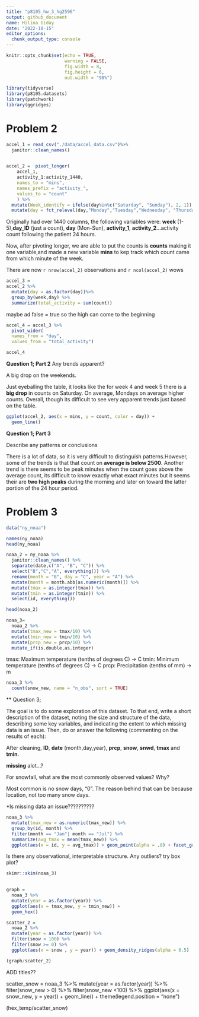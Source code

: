 ```yaml
---
title: "p8105_hw_3_hg2596"
output: github_document
name: Hilina Giday
date: "2022-10-15"
editor_options: 
  chunk_output_type: console
---
```


```r
knitr::opts_chunk$set(echo = TRUE, 
                      warning = FALSE, 
                      fig.width = 8,
                      fig.height = 6, 
                      out.width = "90%")
```

```r
library(tidyverse)
library(p8105.datasets)
library(patchwork)
library(ggridges)
```

# Problem 2 

```r
accel_1 = read_csv("./data/accel_data.csv")%>%
  janitor::clean_names() 
  
```

```r

accel_2 =  pivot_longer(
    accel_1, 
    activity_1:activity_1440,
    names_to = "mins",  
    names_prefix = "activity_",
    values_to = "count"
    ) %>%
  mutate(Week_identify = ifelse(day%in%c("Saturday", "Sunday"), 2, 1)) %>%
  mutate(day = fct_relevel(day,"Monday","Tuesday","Wednesday", "Thursday", "Friday","Saturday", "Sunday"))
```

Originally had over 1440 columns, the following variables were: **week** (1-5),**day_ID** (just a count), **day** (Mon-Sun), **activity_1**, **activity_2**...activity count following the patient 24 hours. 

Now, after pivoting longer, we are able to put the counts is **counts** making it one variable,and made a new variable **mins** to kep track which count came from which minute of the week.  

There are now `r nrow(accel_2)` observations and `r ncol(accel_2) `  wows


```r
accel_3 = 
accel_2 %>%
  mutate(day = as.factor(day))%>%
  group_by(week,day) %>%
  summarize(total_activity = sum(count))
```

maybe ad false = true so the high can come to the beginning 
```r
accel_4 = accel_3 %>%
  pivot_wider(
  names_from = "day", 
  values_from = "total_activity")

accel_4 
```

**Question 1; Part 2**
Any trends apparent? 

A big drop on the weekends.

Just eyeballing the table, it looks like the for week 4 and week 5 there is a **big drop** in counts on Saturday. On average, Mondays on average higher counts. Overall, though its difficult to see very apparent trends just based on the table. 

```r
ggplot(accel_2, aes(x = mins, y = count, color = day)) + 
  geom_line()
```

**Question 1; Part 3**

Describe any patterns or conclusions 

There is a lot of data, so it is very difficult to distinguish patterns.However, some of the trends is that that count on **average is below 2500**. Another trend is there seems to be peak minutes when the count goes above the average count, its difficult to know exactly what exact minutes but it seems their are **two high peaks** during the morning and later on toward the latter portion of the 24 hour period. 


# Problem 3

```r
data("ny_noaa")
```

```r
names(ny_noaa)
head(ny_noaa)

```

```r
noaa_2 = ny_noaa %>% 
  janitor::clean_names() %>%
  separate(date,c("A", "B", "C")) %>%
  select("B","C","A", everything()) %>%
  rename(month = "B", day = "C", year = "A") %>%
  mutate(month = month.abb[as.numeric(month)]) %>%
  mutate(tmax = as.integer(tmax)) %>%
  mutate(tmin = as.integer(tmin)) %>%
  select(id, everything()) 

head(noaa_2)

```

```r
noaa_3= 
  noaa_2 %>% 
  mutate(tmax_new = tmax/10) %>%
  mutate(tmin_new = tmin/10) %>%
  mutate(prcp_new = prcp/10) %>% 
  mutate_if(is.double,as.integer)
```


tmax: Maximum temperature (tenths of degrees C) -> C
tmin: Minimum temperature (tenths of degrees C) -> C
prcp: Precipitation (tenths of mm) -> m 

```r
noaa_3 %>% 
  count(snow_new, name = "n_obs", sort = TRUE)
```


** Question 3; 

The goal is to do some exploration of this dataset. To that end, write a short description of the dataset, noting the size and structure of the data, describing some key variables, and indicating the extent to which missing data is an issue. Then, do or answer the following (commenting on the results of each):

After cleaning,  **ID**, **date** (month,day,year), **prcp**, **snow**, **snwd**, **tmax** and **tmin**. 

**missing** alot...?

For snowfall, what are the most commonly observed values? Why?

Most common is no snow days, "0". The reason behind that can be because location, not too many snow days. 

*Is missing data an issue??????????


```r
noaa_3 %>%
  mutate(tmax_new = as.numeric(tmax_new)) %>%
  group_by(id, month) %>%
  filter(month == "Jan"| month == "Jul") %>%
  summarize(avg_tmax = mean(tmax_new)) %>%
  ggplot(aes(x = id, y = avg_tmax)) + geom_point(alpha = .8) + facet_grid(. ~ month)

```

Is there any observational, interpretable structure. Any outliers? 
try box plot? 

```r

skimr::skim(noaa_3)
  
```

```r
graph = 
  noaa_3 %>% 
  mutate(year = as.factor(year)) %>%
  ggplot(aes(x = tmax_new, y = tmin_new)) + 
  geom_hex()
```


```r

scatter_2 = 
  noaa_2 %>%
  mutate(year = as.factor(year)) %>%
  filter(snow < 100) %>%
  filter(snow >= 0) %>%
  ggplot(aes(x = snow , y = year)) + geom_density_ridges(alpha = 0.5)

```

```r
(graph/scatter_2)
```

ADD titles??




















scatter_snow = 
noaa_3 %>% 
  mutate(year = as.factor(year)) %>%
  filter(snow_new > 0) %>%
  filter(snow_new <100) %>%
ggplot(aes(x = snow_new, y = year)) + 
  geom_line() +
  theme(legend.position = "none")

(hex_temp/scatter_snow)














